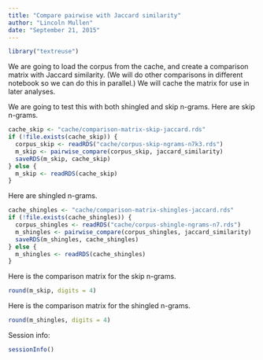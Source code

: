 ```yaml
---
title: "Compare pairwise with Jaccard similarity"
author: "Lincoln Mullen"
date: "September 21, 2015"
---
```


```r
library("textreuse")
```

We are going to load the corpus from the cache, and create a comparison matrix with Jaccard similarity. (We will do other comparisons in different notebook so we can do this in parallel.) We will cache the matrix for use in later analyses.

We are going to test this with both shingled and skip n-grams. Here are skip n-grams.

```r
cache_skip <- "cache/comparison-matrix-skip-jaccard.rds"
if (!file.exists(cache_skip)) {
  corpus_skip <- readRDS("cache/corpus-skip-ngrams-n7k3.rds")
  m_skip <- pairwise_compare(corpus_skip, jaccard_similarity)
  saveRDS(m_skip, cache_skip)
} else {
  m_skip <- readRDS(cache_skip)
}
```

Here are shingled n-grams.

```r
cache_shingles <- "cache/comparison-matrix-shingles-jaccard.rds"
if (!file.exists(cache_shingles)) {
  corpus_shingles <- readRDS("cache/corpus-shingle-ngrams-n7.rds")
  m_shingles <- pairwise_compare(corpus_shingles, jaccard_similarity)
  saveRDS(m_shingles, cache_shingles)
} else {
  m_shingles <- readRDS(cache_shingles)
}
```

Here is the comparison matrix for the skip n-grams.

```r
round(m_skip, digits = 4)
```

Here is the comparison matrix for the shingled n-grams.

```r
round(m_shingles, digits = 4)
```

Session info:

```r
sessionInfo()
```
